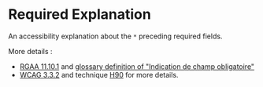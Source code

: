

<Meta of={RequiredExplanationStories} />

# Required Explanation

An accessibility explanation about the `*` preceding required fields.

<Canvas of={RequiredExplanationStories.RequiredExplanationStory} />

More details :
- [RGAA 11.10.1](https://accessibilite.numerique.gouv.fr/methode/criteres-et-tests/#11.10) and [glossary definition of "Indication de champ obligatoire"](https://accessibilite.numerique.gouv.fr/methode/glossaire/#indication-de-champ-obligatoire)
- [WCAG 3.3.2](https://www.w3.org/WAI/WCAG22/Understanding/labels-or-instructions) and technique [H90](https://www.w3.org/WAI/WCAG22/Techniques/html/H90.html) for more details.

